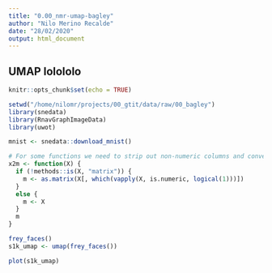 ```yaml
---
title: "0.00_nmr-umap-bagley"
author: "Nilo Merino Recalde"
date: "28/02/2020"
output: html_document
---
```

UMAP lolololo
-------

```r
knitr::opts_chunk$set(echo = TRUE)
```


```r
setwd("/home/nilomr/projects/00_gtit/data/raw/00_bagley")
library(snedata)
library(RnavGraphImageData)
library(uwot)
```


```r
mnist <- snedata::download_mnist()

# For some functions we need to strip out non-numeric columns and convert data to matrix
x2m <- function(X) {
  if (!methods::is(X, "matrix")) {
    m <- as.matrix(X[, which(vapply(X, is.numeric, logical(1)))])
  }
  else {
    m <- X
  }
  m
}

frey_faces()
s1k_umap <- umap(frey_faces())

plot(s1k_umap)
```

